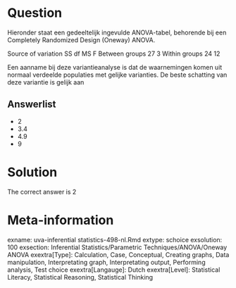 Question
========

Hieronder staat een gedeeltelijk ingevulde ANOVA-tabel, behorende bij een Completely Randomized Design (Oneway) ANOVA.

Source of variation SS df MS F
Between groups 27 3
Within groups 24 12

Een aanname bij deze variantieanalyse is dat de waarnemingen komen uit normaal verdeelde populaties met gelijke varianties. De beste schatting van deze variantie is gelijk aan 

Answerlist
----------
* 2
* 3.4
* 4.9
* 9

Solution
========

The correct answer is  2 

Meta-information
================
exname: uva-inferential statistics-498-nl.Rmd 
extype: schoice 
exsolution: 100 
exsection: Inferential Statistics/Parametric Techniques/ANOVA/Oneway ANOVA
exextra[Type]: Calculation, Case, Conceptual, Creating graphs, Data manipulation, Interpretating graph, Interpretating output, Performing analysis, Test choice 
exextra[Langauge]: Dutch 
exextra[Level]: Statistical Literacy, Statistical Reasoning, Statistical Thinking 
